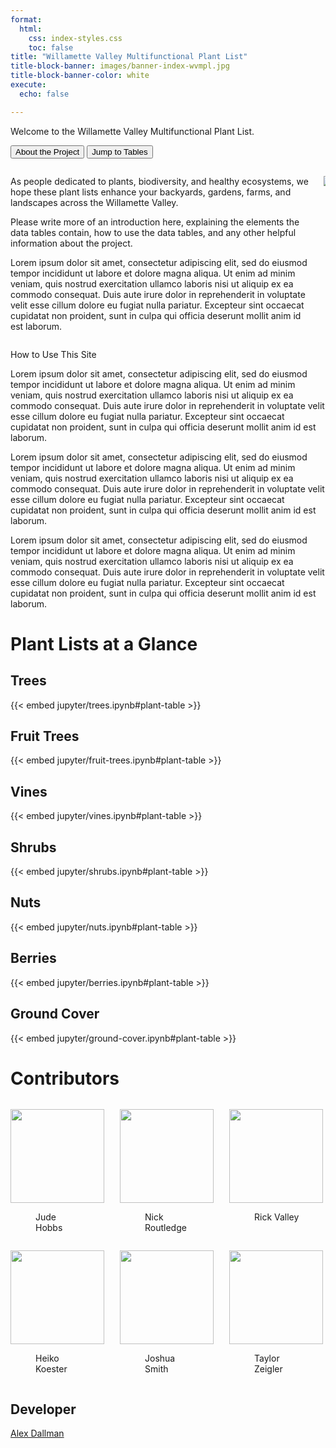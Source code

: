 ```yaml
---
format:
  html:
    css: index-styles.css
    toc: false
title: "Willamette Valley Multifunctional Plant List"
title-block-banner: images/banner-index-wvmpl.jpg
title-block-banner-color: white
execute:
  echo: false

---
```

<intro-font-style>  Welcome to the Willamette Valley Multifunctional Plant List.</intro-font-style>

<!--Buttons -->
::: {.added-space}
:::{.flex-container}
<a href="about.qmd">
<button type="button" class="btn btn-primary">About the Project</button></a>
<a href="#plant-tables"><button type="button" class="btn btn-outline-primary">Jump to Tables</button></a>

:::
:::
<!-- end buttons -->


<!-- First set of columns -->
::: {.columns}
::: {.column}
As people dedicated to plants, biodiversity, and healthy ecosystems, we hope these plant lists enhance your backyards, gardens, farms, and landscapes across the Willamette Valley.

Please write more of an introduction here, explaining the elements the data tables contain, how to use the data tables, and any other helpful information about the project.

Lorem ipsum dolor sit amet, consectetur adipiscing elit, sed do eiusmod tempor incididunt ut labore et dolore magna aliqua. Ut enim ad minim veniam, quis nostrud exercitation ullamco laboris nisi ut aliquip ex ea commodo consequat. Duis aute irure dolor in reprehenderit in voluptate velit esse cillum dolore eu fugiat nulla pariatur. Excepteur sint occaecat cupidatat non proident, sunt in culpa qui officia deserunt mollit anim id est laborum.

:::
::: {.column}
![](images\index-apples.jpg)
:::
:::
<!-- end first section -->


<!-- Second section -->
::: {.full-width-background}
::: {.content-container}
::: {.content-container-center}
 <h1-modified> How to Use This Site</h1-modified>

:::

Lorem ipsum dolor sit amet, consectetur adipiscing elit, sed do eiusmod tempor incididunt ut labore et dolore magna aliqua. Ut enim ad minim veniam, quis nostrud exercitation ullamco laboris nisi ut aliquip ex ea commodo consequat. Duis aute irure dolor in reprehenderit in voluptate velit esse cillum dolore eu fugiat nulla pariatur. Excepteur sint occaecat cupidatat non proident, sunt in culpa qui officia deserunt mollit anim id est laborum.

Lorem ipsum dolor sit amet, consectetur adipiscing elit, sed do eiusmod tempor incididunt ut labore et dolore magna aliqua. Ut enim ad minim veniam, quis nostrud exercitation ullamco laboris nisi ut aliquip ex ea commodo consequat. Duis aute irure dolor in reprehenderit in voluptate velit esse cillum dolore eu fugiat nulla pariatur. Excepteur sint occaecat cupidatat non proident, sunt in culpa qui officia deserunt mollit anim id est laborum.

Lorem ipsum dolor sit amet, consectetur adipiscing elit, sed do eiusmod tempor incididunt ut labore et dolore magna aliqua. Ut enim ad minim veniam, quis nostrud exercitation ullamco laboris nisi ut aliquip ex ea commodo consequat. Duis aute irure dolor in reprehenderit in voluptate velit esse cillum dolore eu fugiat nulla pariatur. Excepteur sint occaecat cupidatat non proident, sunt in culpa qui officia deserunt mollit anim id est laborum.

:::
:::
<!-- end second section -->

:::{.added-space}
:::

<!-- table section -->
# Plant Lists at a Glance {#plant-tables}
:::{.panel-tabset}

## Trees

{{< embed jupyter/trees.ipynb#plant-table >}}

## Fruit Trees

{{< embed jupyter/fruit-trees.ipynb#plant-table >}}

## Vines

{{< embed jupyter/vines.ipynb#plant-table >}}

## Shrubs

{{< embed jupyter/shrubs.ipynb#plant-table >}}

## Nuts

{{< embed jupyter/nuts.ipynb#plant-table >}}

## Berries

{{< embed jupyter/berries.ipynb#plant-table >}}

## Ground Cover

{{< embed jupyter/ground-cover.ipynb#plant-table >}}

:::
<!-- end tables -->


<!-- Contributor section -->
# Contributors

::::{.columns}
::: {.column width="33%"}
![](images/person-crop-circle-fill.256x256.png){width=150 fig-align="center"}

<figure class="text-center">Jude Hobbs</figure>

:::
:::{.column width="33%"}
![](images/person-crop-circle-fill.256x256.png){width=150 fig-align="center"}

<figure class="text-center">Nick Routledge </figure>

:::
::: {.column width="33%"}
![](images/person-crop-circle-fill.256x256.png){width=150 fig-align="center"}

<figure class="text-center">
Rick Valley</figure>
:::
::::

::: {.added-space}
:::

:::: {.columns}
::: {.column width="33%"}
![](images/person-crop-circle-fill.256x256.png){width=150 fig-align="center"}

<figure class="text-center">
Heiko Koester</figure>

:::
::: {.column width="33%"}
![](images/person-crop-circle-fill.256x256.png){width=150 fig-align="center"}

<figure class="text-center"> Joshua Smith </figure>

:::
::: {.column width="33%"}
![](images/person-crop-circle-fill.256x256.png){width=150 fig-align="center"}

<figure class="text-center">Taylor Zeigler</figure>

:::
::::
<!-- end contributor section -->


<!-- developer section -->
## Developer
[Alex Dallman](https://github.com/alexdallman1029)
<!-- end developer section -->

